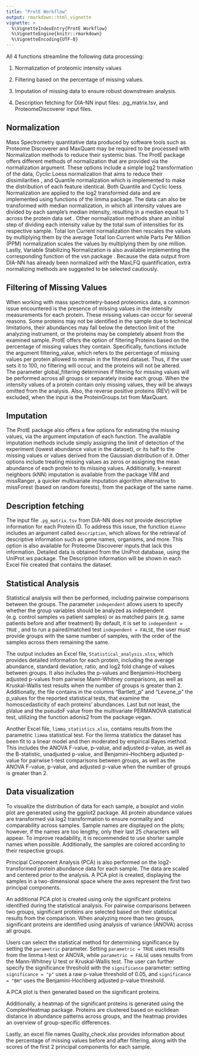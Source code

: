 ```yaml
---
title: "ProtE Workflow"
output: rmarkdown::html_vignette
vignette: >
  %\VignetteIndexEntry{ProtE Workflow}
  %\VignetteEngine{knitr::rmarkdown}
  %\VignetteEncoding{UTF-8}
---
```



 
 





All 4 functions streamline the following data processing:

1.	Normalization of proteomic intensity values 

2.	Filtering based on the percentage of missing values.

3.	Imputation of missing data to ensure robust downstream analysis.

4.	Description fetching for DIA-NN input files: .pg_matrix.tsv, and ProteomeDiscoverer input files.


## Normalization


Mass Spectrometry quantitative data produced by software tools such as Proteome Discoverer and MaxQuant may be required to be processed with Normalization methods to reduce their systemic bias. The ProtE package offers different methods of normalization that are provided via the normalization argument. 
These options include a simple log2 transformation of the data, Cyclic Loess normalization that aims to reduce their dissimilarities , and Quantile normalization which is implemented to make the distribution of each feature identical. Both Quantile and Cyclic loess Normalization are applied to the log2 transformed data and are implemented using functions of the limma package.
 The data can also be transformed with median normalization, in which all intensity values are divided by each sample’s median intensity, resulting in a median equal to 1 across the protein data set .  Other normalization methods share an initial step of dividing each intensity value by the total sum of intensities for its respective sample. Total Ion Current normalization then rescales the values by multiplying them by the average Total Ion Current while Parts Per Million (PPM) normalization scales the values by multiplying them by one million. Lastly, Variable Stabilizing Normalization is also available implementing the corresponding function of the vsn package .
 Because the data output from DIA-NN has already been normalized with the MaxLFQ quantification, extra normalizing methods are suggested to be selected cautiously. 


## Filtering of Missing Values


When working with mass spectrometry-based proteomics data, a common issue encountered is the presence of missing values in the intensity measurements for each protein. These missing values can occur for several reasons. Some proteins may not be identified in the sample due to technical limitations, their abundances may fall below the detection limit of the analyzing instrument, or the proteins may be completely absent from the examined sample.
 ProtE offers the option of filtering Proteins based on the percentage of missing values they contain. Specifically, functions include the argument filtering_value, which refers to the percentage of missing values per protein allowed to remain in the filtered dataset. Thus, if the user sets it to 100, no filtering will occur, and the proteins will not be altered.  
The parameter global_filtering determines if filtering for missing values will be performed across all groups or separately inside each group. When the intensity values of a protein contain only missing values, they will be always omitted from the analysis. Also, the reverse positive proteins (REV) will be excluded, when the input is the ProteinGroups.txt from MaxQuant.


## Imputation


The ProtE package also offers a few options for estimating the missing values, via the argument imputation of each function.
 The available imputation methods include simply assigning the limit of detection of the experiment (lowest abundance value in the dataset), or its half to the missing values or values derived from the Gaussian distribution of it. Other options include treating missing values as zeros or assigning the mean abundance of each protein to its missing values. Additionally, k-nearest neighbors (kNN) imputation is available from the package VIM and missRanger, a quicker multivariate imputation algorithm alternative to missForest (based on random forests), from the package of the same name. 


## Description fetching


The input file `.pg_matrix.tsv` from DIA-NN does not provide descriptive information for each Protein ID. To address this issue, the function `dianno` includes an argument called `description`, which allows for the retrieval of descriptive information such as gene names, organisms, and more. This option is also available for Proteome Discoverer inputs that lack this information. Detailed data is obtained from the UniProt database, using the UniProt.ws package. The Description information will be shown in each Excel file created that contains the dataset.


## Statistical Analysis


Statistical analysis will then be performed, including pairwise comparisons between the groups. The parameter `independent` allows users to specify whether the group variables should be analyzed as independent (e.g. control samples vs patient samples) or as matched pairs (e.g. same patients before and after treatment) By default, it is set to `independent = TRUE` , and to run a paired/matched test `independent = FALSE`, the user must provide groups with the same number of samples, with the order of the samples across them remaining the same.


The output includes an Excel file, `Statistical_analysis.xlsx`, which provides detailed information for each protein, including the average abundance, standard deviation, ratio, and log2 fold change of values between groups. It also includes the p-values and Benjamini–Hochberg adjusted p-values from pairwise Mann-Whitney comparisons, as well as Kruskal-Wallis test results when the number of groups is greater than 2. Additionally, the file contains in the columns "Bartlett_p" and "Levene_p" the p_values for the reported statistical tests, that examine the homoscedasticity of each proteins' abundances. Last but not least, the pValue and the pseudoF value from the multivariate PERMANOVA statistical test, utilizing the function adonis2 from the package vegan. 


Another Excel file, `limma_statistics.xlsx`, contains results from the parametric `limma` statistical test. For the limma statistics the dataset has been fit to a linear model and then moderated by empirical Bayes method. This includes the ANOVA F-value, p-value, and adjusted p-value, as well as the B-statistic, unadjusted p-value, and Benjamini–Hochberg adjusted p-value for pairwise t-test comparisons between groups, as well as the ANOVA F-value, p-value, and adjusted p-value when the number of groups is greater than 2.

## Data visualization 

To visualize the distribution of data for each sample, a boxplot and violin plot are generated using the ggplot2 package. All protein abundance values are transformed via log2 transformation to ensure normality and comparability across samples. Sample names are displayed on the plots; however, if the names are too lengthy, only their last 25 characters will appear. To improve readability, it is recommended to use shorter sample names when possible. Additionally, the samples are colored according to their respective groups.




Principal Component Analysis (PCA) is also performed on the log2-transformed protein abundance data for each sample. The data are scaled and centered prior to the analysis. A PCA plot is created, displaying the samples in a two-dimensional space where the axes represent the first two principal components.



An additional PCA plot is created using only the significant proteins identified during the statistical analysis. For pairwise comparisons between two groups, significant proteins are selected based on their statistical results from the comparison. When analyzing more than two groups, significant proteins are identified using analysis of variance (ANOVA) across all groups.

Users can select the statistical method for determining significance by setting the `parametric` parameter. Setting `parametric = TRUE` uses results from the limma t-test or ANOVA, while `parametric = FALSE` uses results from the Mann-Whitney U test or Kruskal-Wallis test. The user can further specify the significance threshold with the `significance` parameter: setting `significance = "p"` uses a raw p-value threshold of 0.05, and `significance = "BH"` uses the Benjamini-Hochberg adjusted p-value threshold.

A PCA plot is then generated based on the significant proteins.


Additionally, a heatmap of the significant proteins is generated using the ComplexHeatmap package. Proteins are clustered based on euclidean distance in abundance patterns across groups, and the heatmap provides an overview of group-specific differences.


Lastly, an excel file names Quality_check.xlsx provides information about the percentage of missing values  before and after filtering, along with the scores of the first 2 principal components for each sample. 

